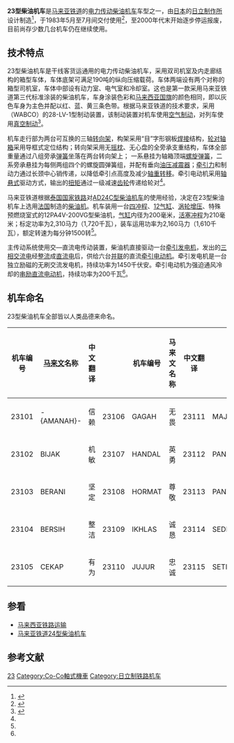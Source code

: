 {{noteTA
|G1 = Railway
}}
{{Infobox Locomotive
| name = 马来亚铁道23型柴油机车
| image = KTMB class 23 23111 1.jpg
| caption = 位于[[甘拔士峇鲁站|甘拔士峇鲁站]]的23111号机车
| type = [[柴油机车|柴油机车]]
| origin = {{JAP}}
| designer = 
| builder = [[日立製作所|日立製作所]]
| buildmodel = BFA-23S
| serialnumber = 23101～23115
| builddate  = 1983年
| totalproduction  = 15台
| user = {{flagicon|MAL}} [[马来亚铁道|马来亚铁道]]
| uicclass = [[Co-Co|Co-Co]]
| gauge = 1,000毫米
| bogies = 
| wheeldiameter = 965毫米
| axleload = 15吨
| wheelbase = 3,700毫米
| minimumcurve = 
| length = 18,141毫米（车钩中心距）
| width = 2,788毫米
| height =3,860毫米
| framesize = 
| weight = 90吨
| fueltype = 
| fuelcap = 5,000升
| lubecap = 
| coolantcap = 
| watercap = 
| sandcap = 
| enginetype =  {{tsl|en|SEMT Pielstick|SEMT皮尔斯蒂克}} 12PA4V-200VG
| enginepower = 2,160马力（1,610千瓦）
| transmission = 交—直流电
| generator =  
| tractionmotors = 
| topspeed = 110公里/小时
| sustainedspeed = 21公里/小时
| poweroutput = 
| tractiveeffort = 27,000公斤（起动）<br />20,600公斤（持续）
| locobrakes = [[空气制动|空气制动]]
| locobrakepower = 
| locobrakeforce = 
| trainbrakes = [[真空制动|真空制动]]
| safety = 
| notes =
}}
'''23型柴油机车'''是[[马来亚铁道|马来亚铁道]]的[[柴油機車#电力传动|电力传动]][[柴油機車|柴油机车]]车型之一，由[[日本|日本]]的[[日立制作所|日立制作所]]设计制造<ref>{{Cite web |url=http://www.timlightnostalgia.co.uk/KTM/Class23.html |title=Class 23 Co-Co DE |accessdate=2014-10-13 |publisher=Locomotives of the Malayan Railway |date= |archive-url=https://web.archive.org/web/20141025061140/http://www.timlightnostalgia.co.uk/KTM/Class23.html# |archive-date=2014-10-25 |dead-url=yes }}</ref>，于1983年5月至7月间交付使用<ref>{{cite book |author=Shamsuddin (Haji.) |title=Malayan Railway, 1885-1985, locomotive centennial |year=1985 |publisher=Hidayah |location= |isbn=978-9679800029 |page=}}</ref>，至2000年代末开始逐步停运报废，目前尚存少数几台机车仍在继续使用。

==技术特点==
23型柴油机车是干线客货运通用的电力传动柴油机车，采用双司机室及内走廊结构的箱型车体，车体底架可满足190吨的纵向压缩载荷。车体两端设有两个对称的箱型司机室，车体中部设有动力室、电气室和冷却室。这也是第一款采用马来亚铁道第三代标准涂装的柴油机车，车身涂装色彩和[[马来西亚国旗|马来西亚国旗]]的颜色相同，即以灰色车身为主色并配以红、蓝、黄三条色带。根据马来亚铁道的技术要求，采用{{tsl|en|Westinghouse Air Brake Company|西屋空气制动公司}}（WABCO）的28-LV-1型制动装置，该制动装置对机车使用[[空气制动|空气制动]]，对列车使用[[真空制动|真空制动]]<ref name="gwnrjc">{{cite journal | author = 郭芸苓 | title = 日本为马来西亚制造的干线电力传动内燃机车 | journal = 《国外内燃机车》 | pages = 1-3 | publisher = 铁道部大连内燃机车研究所 | location =  | issn = 1003-1839 |date=1984年4月}}</ref>。

机车走行部为两台可互换的三轴[[转向架|转向架]]，构架采用“目”字形钢板[[焊接|焊接]]结构，[[轮对|轮对]][[轴箱|轴箱]]采用导框式定位结构；转向架采用无[[摇枕|摇枕]]、无心盘的全旁承支重结构，车体全部重量通过八组旁承[[弹簧|弹簧]]坐落在两台转向架上； 一系悬挂为轴箱顶端[[螺旋弹簧|螺旋弹簧]]，二系旁承悬挂为每侧两组四个的螺旋圆弹簧组，并配有垂向[[阻尼器|油压减震器]]；[[牵引力|牵引力]]和制动力通过长颈中心销传递，以降低牵引点高度及减少[[轴重转移|轴重转移]]。牵引电动机采用[[轴悬式|轴悬式]]驱动方式，输出的[[扭矩|扭矩]]通过一级减速[[齿轮|齿轮]]传递给轮对<ref name="gwnrjc" />。

马来亚铁道根据[[泰国国家铁路|泰国国家铁路]]对[[AD24C型柴油机车|AD24C型柴油机车]]的使用经验，决定在23型柴油机车上选用[[法国|法国]]{{tsl|en|SEMT Pielstick|SEMT皮尔斯蒂克}}制造的[[柴油机|柴油机]]。机车装用一台[[四冲程|四冲程]]、[[V12发动机|12气缸]]、[[渦輪增壓器|涡轮增压]]、特殊预燃烧室式的12PA4V-200VG型柴油机，[[气缸|气缸]]内径为200毫米，[[活塞|活塞]][[冲程|冲程]]为210毫米；标定功率为2,310马力（1,720千瓦），装车运用功率为2,160马力（1,610千瓦），额定转速为每分钟1500转<ref name="gwnrjc" />。

主传动系统使用交—直流电传动装置，柴油机直接驱动一台[[发电机|牵引发电机]]，发出的[[三相交流电|三相交流电]]经[[整流器|整流]]成[[直流电|直流电]]后，供给六台[[并联电路|并联]]的直流[[牽引電動機|牵引电动机]]。牵引发电机是一台独立励磁的无刷交流发电机，持续功率为1450千伏安。牵引电动机为强迫通风冷却的[[直流电动机|串励直流电动机]]，持续功率为200千瓦<ref name="gwnrjc" />。

==机车命名==
23型柴油机车全部皆以人类品德来命名。
{| class="wikitable"
|-
! 机车编号 !! [[马来文|马来文]]名称 !! 中文翻译 !! rowspan="6" | !! 机车编号 !! 马来文名称 !! 中文翻译 !! rowspan="6" | !! 机车编号 !! 马来文名称 !! 中文翻译
|- 
| 23101 || -{AMANAH}- || 信赖 || 23106 || GAGAH || 无畏 || 23111 || MAJU || 进步
|- 
| 23102 || BIJAK || 机敏 || 23107 || HANDAL || 英勇 || 23112 || PANDUAN || 指导
|-  
| 23103 || BERANI || 坚定 || 23108 || HORMAT || 尊敬 || 23113 || PANTAS || 敏捷
|- 
| 23104 || BERSIH || 整洁 || 23109 || IKHLAS || 诚恳  || 23114 || SEDIA || 就绪
|- 
| 23105 || CEKAP || 有为 ||  23110 || JUJUR || 忠诚  || 23115 || SETIA || 诚实
|}

==参看==
{{Portalbox|马来西亚|鐵路}}
*[[马来西亚铁路运输|马来西亚铁路运输]]
*[[马来亚铁道24型柴油机车|马来亚铁道24型柴油机车]]

==参考文献==
{{Reflist}}

{{KTM rolling stock}}

{{DEFAULTSORT:KTM Class 23}}
[[Category:馬來西亞柴油機車|23]]
[[Category:Co-Co軸式機車|Category:Co-Co軸式機車]]
[[Category:日立制铁路机车|Category:日立制铁路机车]]